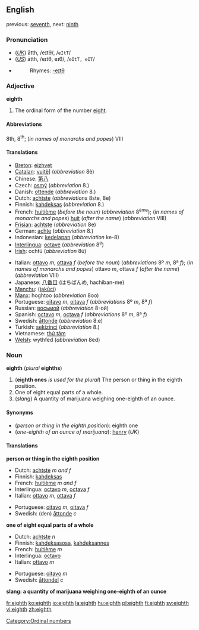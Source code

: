 ==English==
previous: [[seventh]], next: [[ninth]]

===Pronunciation===
*(''[[Received Pronunciation|UK]]'') ātth, /eɪtθ/, /<tt>eItT</tt>/
*(''[[General American|US]]'') ātth, /eɪtθ, eɪθ/, /<tt>eItT, eIT</tt>/
*{{audio|en-us-eighth.ogg|Audio (US)}}
*:Rhymes: [[Rhymes:English:-eɪtθ|-eɪtθ]]

===Adjective===
'''eighth'''

# The ordinal form of the number [[eight]].

====Abbreviations====
8th, 8<sup>th</sup>; (''in names of monarchs and popes'') VIII

====Translations====
{{top}}
*[[Breton]]: [[eizhvet]]
*[[Catalan]]: [[vuitè]]] (''abbreviation'' 8è)
*Chinese: [[第八]]
*Czech: [[osmý]] (''abbreviation'' 8.)
*Danish: [[ottende]] (''abbreviation'' 8.)
*Dutch: [[achtste]] (''abbreviations'' 8ste, 8e)
*Finnish: [[kahdeksas]] (''abbreviation'' 8.)
*French: [[huitième]] (''before the noun'') (''abbreviation'' 8<sup>ème</sup>); (''in names of monarchs and popes'') [[huit]] (''after the name'') (''abbreviation'' VIII)
*[[Frisian]]: [[achtste]] (''abbreviation'' 8e)
*German: [[achte]] (''abbreviation'' 8.)
*Indonesian: [[kedelapan]] (''abbreviation'' ke-8)
*[[Interlingua]]: [[octave]] (''abbreviation'' 8<sup>e</sup>)
*[[Irish]]: ochtú (''abbreviation'' 8ú)
{{mid}}
*Italian: [[ottavo]] ''m'', [[ottava]] ''f'' (''before the noun'') (''abbreviations'' 8º ''m'', 8ª ''f''); (''in names of monarchs and popes'') ottavo ''m'', ottava ''f'' (''after the name'') (''abbreviation'' VIII)
*Japanese: [[八番目]] (はちばんめ, hachiban-me)
*[[Manchu]]: ([[jakūci]])
*[[Manx]]: hoghtoo (''abbreviation'' 8oo)
*Portuguese: [[oitavo]] ''m'', [[oitava]] ''f'' (''abbreviations'' 8º ''m'', 8ª ''f'')
*Russian: [[восьмой]] (''abbreviation'' 8-ой)
*Spanish: [[octavo]] ''m'', [[octava]] ''f'' (''abbreviations'' 8º ''m'', 8ª ''f'')
*Swedish: [[åttonde]] (''abbreviation'' 8:e)
*Turkish: [[sekizinci]] (''abbreviation'' 8.)
*Vietnamese: [[thứ tám]]
*[[Welsh]]: wythfed (''abbreviation'' 8ed)
{{bottom}}

===Noun===
'''eighth''' (''plural'' '''eighths''')

#('''eighth ones''' ''is used for the plural'') The person or thing in the eighth position.
#One of eight equal parts of a whole.
#(''slang'') A quantity of marijuana weighing one-eighth of an ounce.

====Synonyms====
*(''person or thing in the eighth position''): eighth one
*(''one-eighth of an ounce of marijuana''): [[henry]] (''UK'')

====Translations====
'''person or thing in the eighth position'''
{{top}}
*Dutch: [[achtste]] ''m and f''
*Finnish: [[kahdeksas]]
*French: [[huitième]] ''m and f''
*Interlingua: [[octavo]] ''m'', [[octava]] ''f''
*Italian: [[ottavo]] ''m'', [[ottava]] ''f''
{{mid}}
*Portuguese: [[oitavo]] ''m'', [[oitava]] ''f''
*Swedish: (den) [[åttonde]] ''c''
{{bottom}}

'''one of eight equal parts of a whole'''
{{top}}
*Dutch: [[achtste]] ''n''
*Finnish: [[kahdeksasosa]], [[kahdeksannes]]
*French: [[huitième]] ''m''
*Interlingua: [[octavo]]
*Italian: [[ottavo]] ''m''
{{mid}}
*Portuguese: [[oitavo]] ''m''
*Swedish: [[åttondel]] ''c''
{{bottom}}

'''slang: a quantity of marijuana weighing one-eighth of an ounce'''
{{top}}
{{mid}}
{{bottom}}

[[Category:Ordinal numbers]]

[[fr:eighth]]
[[ko:eighth]]
[[io:eighth]]
[[la:eighth]]
[[hu:eighth]]
[[pl:eighth]]
[[fi:eighth]]
[[sv:eighth]]
[[vi:eighth]]
[[zh:eighth]]
